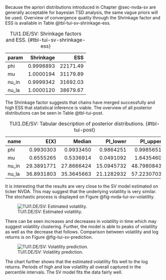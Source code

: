 Because the apriori distributions introduced in Chapter @sec-nvda-sv are generally acceptable for bayesian TSD analysis,
the same vague priors will be used. Overview of convergence quality through the Shrinkage factor and ESS is available
in Table @tbl-tui-sv-shrinkage-ess.

Table: TUI1.DE/SV: Shrinkage factors and ESS. {#tbl-tui-sv-shrinkage-ess}

|param | Shrinkage|      ESS|
|:-----|---------:|--------:|
|phi   | 0.9998893| 22171.49|
|mu    | 1.0000194| 31179.89|
|nu_in | 0.9999342| 31692.03|
|nu_la | 1.0000120| 38679.67|

The Shrinkage factor suggests that chains have merged successfully and high ESS that statistical inference is viable.
The overview of all posterior distributions can be seen in Table @tbl-tui-post.

Table: TUI1.DE/SV: Tabular description of posterior distributions. {#tbl-tui-post}

|name  |       E(X)|     Median|   PI_lower|   PI_upper|
|:-----|----------:|----------:|----------:|----------:|
|phi   |  0.9930303|  0.9933450|  0.9864251|  0.9985651|
|mu    |  0.6555265|  0.5336914|  0.0491092|  1.6435460|
|nu_in | 29.3891771| 27.8666424| 15.0945732| 48.7980843|
|nu_la | 36.8931803| 35.3645663| 21.1282932| 57.2230703|

It is interesting that the results are very close to the SV model estimated on ticker NVDA. This may suggest that the
underlying volatility is very similar. The stochastic process is displayed on Figure @fig-nvda-tui-sv-volatility.

![TUI1.DE/SV: Estimated volatility.](./img/tui/sv/posterior_volatility.png){#fig-nvda-tui-sv-volatility}

There can be seen increases and decreases in volatility in time which may suggest volatility clustering. Further,
the model is able to peaks of volatility as well as the decrease that follows. Comparison between volatility and
log returns is on Figure @fig-tui-sv-prediction.

![TUI1.DE/SV: Volatility prediction.](./img/tui/sv/posterior_prediction.png){#fig-tui-sv-prediction}

The chart further shows that the estimated volatility fits well to the log returns. Periods of high and low
volatility all overall captured in the percentile intervals. The SV model fits the data fairly well.